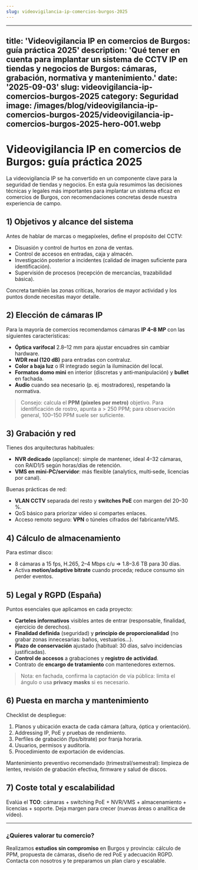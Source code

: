 ```yaml
---
slug: videovigilancia-ip-comercios-burgos-2025
---
```

---
title: 'Videovigilancia IP en comercios de Burgos: guía práctica 2025'
description: 'Qué tener en cuenta para implantar un sistema de CCTV IP en tiendas
  y negocios de Burgos: cámaras, grabación, normativa y mantenimiento.'
date: '2025-09-03'
slug: videovigilancia-ip-comercios-burgos-2025
category: Seguridad
image: /images/blog/videovigilancia-ip-comercios-burgos-2025/videovigilancia-ip-comercios-burgos-2025-hero-001.webp
---

# Videovigilancia IP en comercios de Burgos: guía práctica 2025

La videovigilancia IP se ha convertido en un componente clave para la seguridad de tiendas y negocios. En esta guía resumimos las decisiones técnicas y legales más importantes para implantar un sistema eficaz en comercios de Burgos, con recomendaciones concretas desde nuestra experiencia de campo.

## 1) Objetivos y alcance del sistema

Antes de hablar de marcas o megapíxeles, define el propósito del CCTV:

- Disuasión y control de hurtos en zona de ventas.
- Control de accesos en entradas, caja y almacén.
- Investigación posterior a incidentes (calidad de imagen suficiente para identificación).
- Supervisión de procesos (recepción de mercancías, trazabilidad básica).

Concreta también las zonas críticas, horarios de mayor actividad y los puntos donde necesitas mayor detalle.

## 2) Elección de cámaras IP

Para la mayoría de comercios recomendamos cámaras **IP 4–8 MP** con las siguientes características:

- **Óptica varifocal** 2.8–12 mm para ajustar encuadres sin cambiar hardware.
- **WDR real (120 dB)** para entradas con contraluz.
- **Color a baja luz** o IR integrado según la iluminación del local.
- **Formatos domo mini** en interior (discretas y anti‑manipulación) y **bullet** en fachada.
- **Audio** cuando sea necesario (p. ej. mostradores), respetando la normativa.

> Consejo: calcula el **PPM (píxeles por metro)** objetivo. Para identificación de rostro, apunta a > 250 PPM; para observación general, 100–150 PPM suele ser suficiente.

## 3) Grabación y red

Tienes dos arquitecturas habituales:

- **NVR dedicado** (appliance): simple de mantener, ideal 4–32 cámaras, con RAID1/5 según horas/días de retención.
- **VMS en mini‑PC/servidor**: más flexible (analytics, multi‑sede, licencias por canal).

Buenas prácticas de red:

- **VLAN CCTV** separada del resto y **switches PoE** con margen del 20–30 %.
- QoS básico para priorizar vídeo si compartes enlaces.
- Acceso remoto seguro: **VPN** o túneles cifrados del fabricante/VMS.

## 4) Cálculo de almacenamiento

Para estimar disco:

- 8 cámaras a 15 fps, H.265, 2–4 Mbps c/u ⇒ 1.8–3.6 TB para 30 días.
- Activa **motion/adaptive bitrate** cuando proceda; reduce consumo sin perder eventos.

## 5) Legal y RGPD (España)

Puntos esenciales que aplicamos en cada proyecto:

- **Carteles informativos** visibles antes de entrar (responsable, finalidad, ejercicio de derechos).
- **Finalidad definida** (seguridad) y **principio de proporcionalidad** (no grabar zonas innecesarias: baños, vestuarios…).
- **Plazo de conservación** ajustado (habitual: 30 días, salvo incidencias justificadas).
- **Control de accesos** a grabaciones y **registro de actividad**.
- Contrato de **encargo de tratamiento** con mantenedores externos.

> Nota: en fachada, confirma la captación de vía pública: limita el ángulo o usa **privacy masks** si es necesario.

## 6) Puesta en marcha y mantenimiento

Checklist de despliegue:

1. Planos y ubicación exacta de cada cámara (altura, óptica y orientación).
2. Addressing IP, PoE y pruebas de rendimiento.
3. Perfiles de grabación (fps/bitrate) por franja horaria.
4. Usuarios, permisos y auditoría.
5. Procedimiento de exportación de evidencias.

Mantenimiento preventivo recomendado (trimestral/semestral): limpieza de lentes, revisión de grabación efectiva, firmware y salud de discos.

## 7) Coste total y escalabilidad

Evalúa el **TCO**: cámaras + switching PoE + NVR/VMS + almacenamiento + licencias + soporte. Deja margen para crecer (nuevas áreas o analítica de vídeo).

---

### ¿Quieres valorar tu comercio?

Realizamos **estudios sin compromiso** en Burgos y provincia: cálculo de PPM, propuesta de cámaras, diseño de red PoE y adecuación RGPD. Contacta con nosotros y te preparamos un plan claro y escalable.

